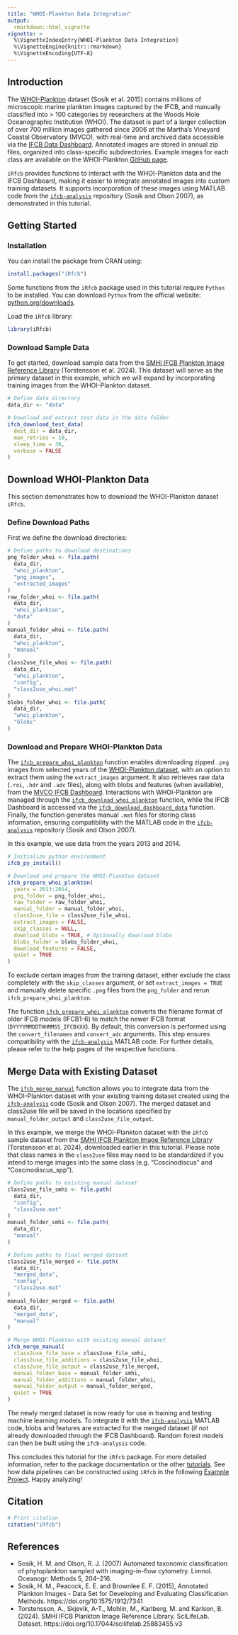 ```yaml
---
title: "WHOI-Plankton Data Integration"
output:
  rmarkdown::html_vignette
vignette: >
  %\VignetteIndexEntry{WHOI-Plankton Data Integration}
  %\VignetteEngine{knitr::rmarkdown}
  %\VignetteEncoding{UTF-8}
---
```


## Introduction

The [WHOI-Plankton](https://hdl.handle.net/1912/7341) dataset (Sosik et al. 2015) contains millions of microscopic marine plankton images captured by the IFCB, and manually classified into > 100 categories by researchers at the Woods Hole Oceanographic Institution (WHOI). The dataset is part of a larger collection of over 700 million images gathered since 2006 at the Martha's Vineyard Coastal Observatory (MVCO), with real-time and archived data accessible via the [IFCB Data Dashboard](https://ifcb-data.whoi.edu/mvco). Annotated images are stored in annual zip files, organized into class-specific subdirectories. Example images for each class are available on the WHOI-Plankton [GitHub page](https://whoigit.github.io/whoi-plankton/).

`iRfcb` provides functions to interact with the WHOI-Plankton data and the IFCB Dashboard, making it easier to integrate annotated images into custom training datasets. It supports incorporation of these images using MATLAB code from the [`ifcb-analysis`](https://github.com/hsosik/ifcb-analysis) repository (Sosik and Olson 2007), as demonstrated in this tutorial.

## Getting Started

### Installation

You can install the package from CRAN using:
```r
install.packages("iRfcb")
```
Some functions from the `iRfcb` package used in this tutorial require `Python` to be installed. You can download `Python` from the official website: [python.org/downloads](https://www.python.org/downloads/).

Load the `iRfcb` library:
```r
library(iRfcb)
```

### Download Sample Data

To get started, download sample data from the [SMHI IFCB Plankton Image Reference Library](https://doi.org/10.17044/scilifelab.25883455.v3) (Torstensson et al. 2024). This dataset will serve as the primary dataset in this example, which we will expand by incorporating training images from the WHOI-Plankton dataset.

```r
# Define data directory
data_dir <- "data"

# Download and extract test data in the data folder
ifcb_download_test_data(
  dest_dir = data_dir,
  max_retries = 10,
  sleep_time = 30,
  verbose = FALSE
)
```

## Download WHOI-Plankton Data

This section demonstrates how to download the WHOI-Plankton dataset `iRfcb`.

### Define Download Paths

First we define the download directories:

```r
# Define paths to download destinations
png_folder_whoi <- file.path(
  data_dir, 
  "whoi_plankton", 
  "png_images", 
  "extracted_images"
)
raw_folder_whoi <- file.path(
  data_dir, 
  "whoi_plankton", 
  "data"
)
manual_folder_whoi <- file.path(
  data_dir, 
  "whoi_plankton", 
  "manual"
)
class2use_file_whoi <- file.path(
  data_dir,
  "whoi_plankton", 
  "config", 
  "class2use_whoi.mat"
)
blobs_folder_whoi <- file.path(
  data_dir, 
  "whoi_plankton", 
  "blobs"
)
```

### Download and Prepare WHOI-Plankton Data

The [`ifcb_prepare_whoi_plankton`](../reference/ifcb_prepare_whoi_plankton.html) function enables downloading zipped `.png` images from selected years of the [WHOI-Plankton dataset](https://hdl.handle.net/1912/7341), with an option to extract them using the `extract_images` argument. It also retrieves raw data (`.roi`, `.hdr` and `.adc` files), along with blobs and features (when available), from the [MVCO IFCB Dashboard](https://ifcb-data.whoi.edu/mvco). Interactions with WHOI-Plankton are managed through the  [`ifcb_download_whoi_plankton`](../reference/ifcb_download_whoi_plankton.html) function, while the IFCB Dashboard is accessed via the [`ifcb_download_dashboard_data`](../reference/ifcb_download_dashboard_data.html) function. Finally, the function generates manual `.mat` files for storing class information, ensuring compatibility with the MATLAB code in the [`ifcb-analysis`](https://github.com/hsosik/ifcb-analysis) repository (Sosik and Olson 2007).

In this example, we use data from the years 2013 and 2014.

```r
# Initialize python environment
ifcb_py_install()

# Download and prepare the WHOI-Plankton dataset
ifcb_prepare_whoi_plankton(
  years = 2013:2014,
  png_folder = png_folder_whoi, 
  raw_folder = raw_folder_whoi, 
  manual_folder = manual_folder_whoi, 
  class2use_file = class2use_file_whoi, 
  extract_images = FALSE,
  skip_classes = NULL,
  download_blobs = TRUE, # Optionally download blobs
  blobs_folder = blobs_folder_whoi,
  download_features = FALSE,
  quiet = TRUE
)
```

To exclude certain images from the training dataset, either exclude the class completely with the `skip_classes` argument, or set `extract_images = TRUE` and manually delete specific `.png` files from the `png_folder` and rerun `ifcb_prepare_whoi_plankton`.

The function [`ifcb_prepare_whoi_plankton`](../reference/ifcb_prepare_whoi_plankton.html) converts the filename format of older IFCB models (IFCB1-6) to match the newer IFCB format (`DYYYYMMDDTHHMMSS_IFCBXXX`). By default, this conversion is performed using the `convert_filenames` and `convert_adc` arguments. This step ensures compatibility with the [`ifcb-analysis`](https://github.com/hsosik/ifcb-analysis) MATLAB code. For further details, please refer to the help pages of the respective functions.

## Merge Data with Existing Dataset

The [`ifcb_merge_manual`](../reference/ifcb_merge_manual.html) function allows you to integrate data from the WHOI-Plankton dataset with your existing training dataset created using the [`ifcb-analysis`](https://github.com/hsosik/ifcb-analysis) code (Sosik and Olson 2007). The merged dataset and class2use file will be saved in the locations specified by `manual_folder_output` and `class2use_file_output`.

In this example, we merge the WHOI-Plankton dataset with the `iRfcb` sample dataset from the [SMHI IFCB Plankton Image Reference Library](https://doi.org/10.17044/scilifelab.25883455) (Torstensson et al. 2024), downloaded earlier in this tutorial. Please note that class names in the `class2use` files may need to be standardized if you intend to merge images into the same class (e.g. "Coscinodiscus" and "Coscinodiscus_spp").

```r
# Define paths to existing manual dataset
class2use_file_smhi <- file.path(
  data_dir, 
  "config", 
  "class2use.mat"
)
manual_folder_smhi <- file.path(
  data_dir, 
  "manual"
)

# Define paths to final merged dataset
class2use_file_merged <- file.path(
  data_dir, 
  "merged_data", 
  "config", 
  "class2use.mat"
)
manual_folder_merged <- file.path(
  data_dir, 
  "merged_data", 
  "manual"
)

# Merge WHOI-Plankton with existing manual dataset
ifcb_merge_manual(
  class2use_file_base = class2use_file_smhi,
  class2use_file_additions = class2use_file_whoi,
  class2use_file_output = class2use_file_merged,
  manual_folder_base = manual_folder_smhi,
  manual_folder_additions = manual_folder_whoi,
  manual_folder_output = manual_folder_merged,
  quiet = TRUE
)
```

The newly merged dataset is now ready for use in training and testing machine learning models. To integrate it with the [`ifcb-analysis`](https://github.com/hsosik/ifcb-analysis) MATLAB code, blobs and features are extracted for the merged dataset (if not already downloaded through the IFCB Dashboard). Random forest models can then be built using the `ifcb-analysis` code.

This concludes this tutorial for the `iRfcb` package. For more detailed information, refer to the package documentation or the other [tutorials](../articles/index.html). See how data pipelines can be constructed using `iRfcb` in the following [Example Project](https://github.com/nodc-sweden/ifcb-data-pipeline). Happy analyzing!

## Citation

```r
# Print citation
citation("iRfcb")
```

## References
- Sosik, H. M. and Olson, R. J. (2007) Automated taxonomic classification of phytoplankton sampled with imaging-in-flow cytometry. Limnol. Oceanogr: Methods 5, 204–216.
- Sosik, H. M., Peacock, E. E. and Brownlee E. F. (2015), Annotated Plankton Images - Data Set for Developing and Evaluating Classification Methods. https://doi.org/10.1575/1912/7341
- Torstensson, A., Skjevik, A-T., Mohlin, M., Karlberg, M. and Karlson, B. (2024). SMHI IFCB Plankton Image Reference Library. SciLifeLab. Dataset. https://doi.org/10.17044/scilifelab.25883455.v3
